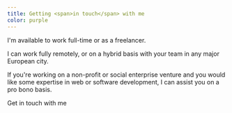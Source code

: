 ```yaml
---
title: Getting <span>in touch</span> with me
color: purple
---
```


I'm available to work <span>full-time</span> or as a <span>freelancer</span>.

I can work fully <span>remotely</span>, or on a <span>hybrid</span> basis with your team in any major European city.

If you're working on a <span>non-profit</span> or <span>social enterprise</span> venture and you would like some <span>expertise</span> in web or software development, I can assist you on a pro bono basis.

<TextContactButton class="mt-4 xl:mt-8" color="purple">Get in touch with me</TextContactButton>